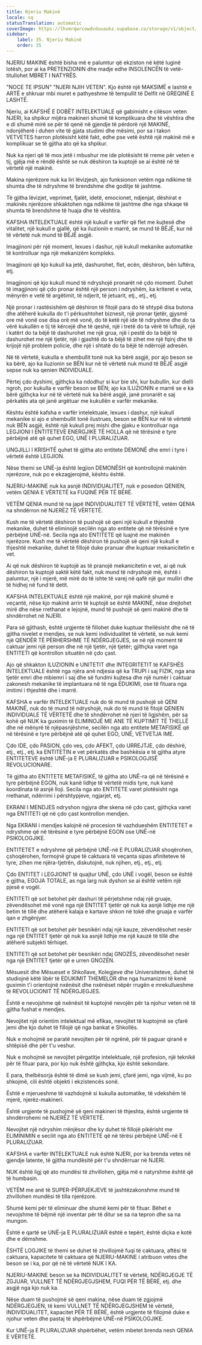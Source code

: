 ```yaml
---
title: Njeriu Makinë
locale: sq
statusTranslation: automatic
coverImage: https://lhvmrqwrcowdvduuaukz.supabase.co/storage/v1/object/public/strapi-uploads/small_cover-educacion-fundamental.webp-2d51a7828a2b1309555be27f7e2a61a0.webp
sidebar:
    label: 35. Njeriu Makinë
    order: 35
---
```

NJERIU MAKINE është bisha më e palumtur që ekziston në këtë luginë lotësh, por ai ka PRETENZIONIN dhe madje edhe INSOLENCËN të vetë-titullohet MBRET I NATYRËS.

"NOCE TE IPSUN" "NJERI NJIH VETEN". Kjo është një MAKSIMË e lashtë e ARTË e shkruar mbi muret e pathyeshme të tempullit të Delfit në GREQINË E LASHTË.

Njeriu, ai KAFSHË E DOBËT INTELEKTUALE që gabimisht e cilëson veten NJERI, ka shpikur mijëra makineri shumë të komplikuara dhe të vështira dhe e di shumë mirë se për të qenë në gjendje të përdorë një MAKINË, ndonjëherë i duhen vite të gjata studimi dhe mësimi, por sa i takon VETVETES harron plotësisht këtë fakt, edhe pse vetë është një makinë më e komplikuar se të gjitha ato që ka shpikur.

Nuk ka njeri që të mos jetë i mbushur me ide plotësisht të rreme për veten e tij, gjëja më e rëndë është se nuk dëshiron ta kuptojë se ai është në të vërtetë një makinë.

Makina njerëzore nuk ka liri lëvizjesh, ajo funksionon vetëm nga ndikime të shumta dhe të ndryshme të brendshme dhe goditje të jashtme.

Të gjitha lëvizjet, veprimet, fjalët, idetë, emocionet, ndjenjat, dëshirat e makinës njerëzore shkaktohen nga ndikime të jashtme dhe nga shkaqe të shumta të brendshme të huaja dhe të vështira.

KAFSHA INTELEKTUALE është një kukull e varfër që flet me kujtesë dhe vitalitet, një kukull e gjallë, që ka iluzionin e marrë, se mund të BËJË, kur në të vërtetë nuk mund të BËJË asgjë.

Imagjinoni për një moment, lexues i dashur, një kukull mekanike automatike të kontrolluar nga një mekanizëm kompleks.

Imagjinoni që kjo kukull ka jetë, dashurohet, flet, ecën, dëshiron, bën luftëra, etj.

Imagjinoni që kjo kukull mund të ndryshojë pronarët në çdo moment. Duhet të imagjinoni që çdo pronar është një person i ndryshëm, ka kriteret e veta, mënyrën e vetë të argëtimit, të ndjerit, të jetuarit, etj., etj., etj.

Një pronar i rastësishëm që dëshiron të fitojë para do të shtypë disa butona dhe atëherë kukulla do t'i përkushtohet biznesit, një pronar tjetër, gjysmë ore më vonë ose disa orë më vonë, do të ketë një ide të ndryshme dhe do ta vërë kukullën e tij të kërcejë dhe të qeshë, një i tretë do ta vërë të luftojë, një i katërt do ta bëjë të dashurohet me një grua, një i pestë do ta bëjë të dashurohet me një tjetër, një i gjashtë do ta bëjë të zihet me një fqinj dhe të krijojë një problem policie, dhe një i shtatë do ta bëjë të ndërrojë adresën.

Në të vërtetë, kukulla e shembullit tonë nuk ka bërë asgjë, por ajo beson se ka bërë, ajo ka iluzionin se BËN kur në të vërtetë nuk mund të BËJË asgjë sepse nuk ka qenien INDIVIDUALE.

Përtej çdo dyshimi, gjithçka ka ndodhur si kur bie shi, kur bubullin, kur dielli ngroh, por kukulla e varfër beson se BËN; ajo ka ILUZIONIN e marrë se e ka bërë gjithçka kur në të vërtetë nuk ka bërë asgjë, janë pronarët e saj përkatës ata që janë argëtuar me kukullën e varfër mekanike.

Kështu është kafsha e varfër intelektuale, lexues i dashur, një kukull mekanike si ajo e shembullit tonë ilustrues, beson se BËN kur në të vërtetë nuk BËN asgjë, është një kukull prej mishi dhe gjaku e kontrolluar nga LEGJIONI I ENTITETEVE ENERGJIKE TË HOLLA që në tërësinë e tyre përbëjnë atë që quhet EGO, UNË I PLURALIZUAR.

UNGJILLI I KRISHTË quhet të gjitha ato entitete DEMONË dhe emri i tyre i vërtetë është LEGJION.

Nëse themi se UNË-ja është legjion DEMONËSH që kontrollojnë makinën njerëzore, nuk po e ekzagjerojmë, kështu është.

NJERIU-MAKINE nuk ka asnjë INDIVIDUALITET, nuk e posedon QENIEN, vetëm QENIA E VËRTETË ka FUQINË PËR TË BËRË.

VETËM QENIA mund të na japë INDIVIDUALITET TË VËRTETË, vetëm QENIA na shndërron në NJERËZ TË VËRTETË.

Kush me të vërtetë dëshiron të pushojë së qeni një kukull e thjeshtë mekanike, duhet të eliminojë secilën nga ato entitete që në tërësinë e tyre përbëjnë UNË-në. Secila nga ato ENTITETE që luajnë me makinën njerëzore. Kush me të vërtetë dëshiron të pushojë së qeni një kukull e thjeshtë mekanike, duhet të fillojë duke pranuar dhe kuptuar mekanicitetin e vet.

Ai që nuk dëshiron të kuptojë as të pranojë mekanicitetin e vet, ai që nuk dëshiron ta kuptojë saktë këtë fakt, nuk mund të ndryshojë më, është i palumtur, një i mjerë, më mirë do të ishte të varej në qafë një gur mulliri dhe të hidhej në fund të detit.

KAFSHA INTELEKTUALE është një makinë, por një makinë shumë e veçantë, nëse kjo makinë arrin të kuptojë se është MAKINË, nëse drejtohet mirë dhe nëse rrethanat e lejojnë, mund të pushojë së qeni makinë dhe të shndërrohet në NJERI.

Para së gjithash, është urgjente të fillohet duke kuptuar thellësisht dhe në të gjitha nivelet e mendjes, se nuk kemi individualitet të vërtetë, se nuk kemi një QENDËR TË PËRHERSHME TË NDËRGJEGJES, se në një moment të caktuar jemi një person dhe në një tjetër, një tjetër; gjithçka varet nga ENTITETI që kontrollon situatën në çdo çast.

Ajo që shkakton ILUZIONIN e UNITETIT dhe INTEGRITETIT të KAFSHËS INTELEKTUALE është nga njëra anë ndjesia që ka TRUPI i saj FIZIK, nga ana tjetër emri dhe mbiemri i saj dhe së fundmi kujtesa dhe një numër i caktuar zakonesh mekanike të implantuara në të nga EDUKIMI, ose të fituara nga imitimi i thjeshtë dhe i marrë.

KAFSHA e varfër INTELEKTUALE nuk do të mund të pushojë së QENI MAKINË, nuk do të mund të ndryshojë, nuk do të mund të fitojë QENIEN INDIVIDUALE TË VËRTETË dhe të shndërrohet në njeri të ligjshëm, për sa kohë që NUK ka guximin të ELIMINOJË ME ANE TË KUPTIMIT TË THELLË dhe në mënyrë të njëpasnjëshme, secilën nga ato entitete METAFISIKË që në tërësinë e tyre përbëjnë atë që quhet EGO, UNË, VETVETJA IME.

Çdo IDE, çdo PASION, çdo ves, çdo AFEKT, çdo URREJTJE, çdo dëshirë, etj., etj., etj. ka ENTITETIN e vet përkatës dhe bashkësia e të gjitha atyre ENTITETEVE është UNË-ja E PLURALIZUAR e PSIKOLOGJISË REVOLUCIONARE.

Të gjitha ato ENTITETE METAFISIKË, të gjitha ato UNË-ra që në tërësinë e tyre përbëjnë EGON, nuk kanë lidhje të vërtetë midis tyre, nuk kanë koordinata të asnjë lloji. Secila nga ato ENTITETE varet plotësisht nga rrethanat, ndërrimi i përshtypjeve, ngjarjet, etj.

EKRANI I MENDJES ndryshon ngjyra dhe skena në çdo çast, gjithçka varet nga ENTITETI që në çdo çast kontrollon mendjen.

Nga EKRANI i mendjes kalojnë në procesion të vazhdueshëm ENTITETET e ndryshme që në tërësinë e tyre përbëjnë EGON ose UNË-në PSIKOLOGJIKE.

ENTITETET e ndryshme që përbëjnë UNË-në E PLURALIZUAR shoqërohen, çshoqërohen, formojnë grupe të caktuara të veçanta sipas afiniteteve të tyre, zihen me njëra-tjetrën, diskutojnë, nuk njihen, etj., etj., etj.

Çdo ENTITET i LEGJIONIT të quajtur UNË, çdo UNË i vogël, beson se është e gjitha, EGOJA TOTALE, as nga larg nuk dyshon se ai është vetëm një pjesë e vogël.

ENTITETI që sot betohet për dashuri të përjetshme ndaj një gruaje, zëvendësohet më vonë nga një ENTITET tjetër që nuk ka asnjë lidhje me një betim të tillë dhe atëherë kalaja e kartave shkon në tokë dhe gruaja e varfër qan e zhgënjyer.

ENTITETI që sot betohet për besnikëri ndaj një kauze, zëvendësohet nesër nga një ENTITET tjetër që nuk ka asnjë lidhje me një kauzë të tillë dhe atëherë subjekti tërhiqet.

ENTITETI që sot betohet për besnikëri ndaj GNOZËS, zëvendësohet nesër nga një ENTITET tjetër që e urren GNOZËN.

Mësuesit dhe Mësueset e Shkollave, Kolegjeve dhe Universiteteve, duhet të studiojnë këtë libër të EDUKIMIT THEMELOR dhe nga humanizmi të kenë guximin t'i orientojnë nxënësit dhe nxënëset nëpër rrugën e mrekullueshme të REVOLUCIONIT TË NDËRGJEGJES.

Është e nevojshme që nxënësit të kuptojnë nevojën për ta njohur veten në të gjitha fushat e mendjes.

Nevojitet një orientim intelektual më efikas, nevojitet të kuptojmë se çfarë jemi dhe kjo duhet të fillojë që nga bankat e Shkollës.

Nuk e mohojmë se paratë nevojiten për të ngrënë, për të paguar qiranë e shtëpisë dhe për t'u veshur.

Nuk e mohojmë se nevojitet përgatitje intelektuale, një profesion, një teknikë për të fituar para, por kjo nuk është gjithçka, kjo është sekondare.

E para, thelbësorja është të dimë se kush jemi, çfarë jemi, nga vijmë, ku po shkojmë, cili është objekti i ekzistencës sonë.

Është e mjerueshme të vazhdojmë si kukulla automatike, të vdekshëm të mjerë, njerëz-makineri.

Është urgjente të pushojmë së qeni makineri të thjeshta, është urgjente të shndërrohemi në NJERËZ TË VËRTETË.

Nevojitet një ndryshim rrënjësor dhe ky duhet të fillojë pikërisht me ELIMINIMIN e secilit nga ato ENTITETE që në tërësi përbëjnë UNË-në E PLURALIZUAR.

KAFSHA e varfër INTELEKTUALE nuk është NJERI, por ka brenda vetes në gjendje latente, të gjitha mundësitë për t'u shndërruar në NJERI.

NUK është ligj që ato mundësi të zhvillohen, gjëja më e natyrshme është që të humbasin.

VETËM me anë të SUPER-PËRPJEKJEVE të jashtëzakonshme mund të zhvillohen mundësi të tilla njerëzore.

Shumë kemi për të eliminuar dhe shumë kemi për të fituar. Bëhet e nevojshme të bëjmë një inventar për të ditur se sa na tepron dhe sa na mungon.

Është e qartë se UNË-ja E PLURALIZUAR është e tepërt, është diçka e kotë dhe e dëmshme.

ËSHTË LOGJIKE të themi se duhet të zhvillojmë fuqi të caktuara, aftësi të caktuara, kapacitete të caktuara që NJERIU-MAKINE i atribuon vetes dhe beson se i ka, por që në të vërtetë NUK I KA.

NJERIU-MAKINE beson se ka INDIVIDUALITET të vërtetë, NDËRGJEGJE TË ZGJUAR, VULLNET TË NDËRGJEGJSHEM, FUQI PËR TË BËRË, etj. dhe asgjë nga kjo nuk ka.

Nëse duam të pushojmë së qeni makina, nëse duam të zgjojmë NDËRGJEGJEN, të kemi VULLNET TË NDËRGJEGJSHEM të vërtetë, INDIVIDUALITET, kapacitet PËR TË BËRË, është urgjente të fillojmë duke e njohur veten dhe pastaj të shpërbëjmë UNË-në PSIKOLOGJIKE.

Kur UNË-ja E PLURALIZUAR shpërbëhet, vetëm mbetet brenda nesh QENIA E VËRTETË.

